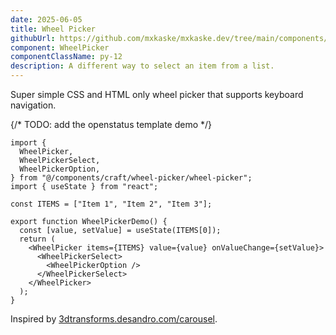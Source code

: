 ```yaml
---
date: 2025-06-05
title: Wheel Picker
githubUrl: https://github.com/mxkaske/mxkaske.dev/tree/main/components/craft/wheel-picker/wheel-picker.tsx
component: WheelPicker
componentClassName: py-12
description: A different way to select an item from a list.
---
```


<CraftWrapper>
  <WheelPicker />
</CraftWrapper>

Super simple CSS and HTML only wheel picker that supports keyboard navigation.

{/* TODO: add the openstatus template demo */}

```tsx
import {
  WheelPicker,
  WheelPickerSelect,
  WheelPickerOption,
} from "@/components/craft/wheel-picker/wheel-picker";
import { useState } from "react";

const ITEMS = ["Item 1", "Item 2", "Item 3"];

export function WheelPickerDemo() {
  const [value, setValue] = useState(ITEMS[0]);
  return (
    <WheelPicker items={ITEMS} value={value} onValueChange={setValue}>
      <WheelPickerSelect>
        <WheelPickerOption />
      </WheelPickerSelect>
    </WheelPicker>
  );
}
```

Inspired by [3dtransforms.desandro.com/carousel](https://3dtransforms.desandro.com/carousel).

